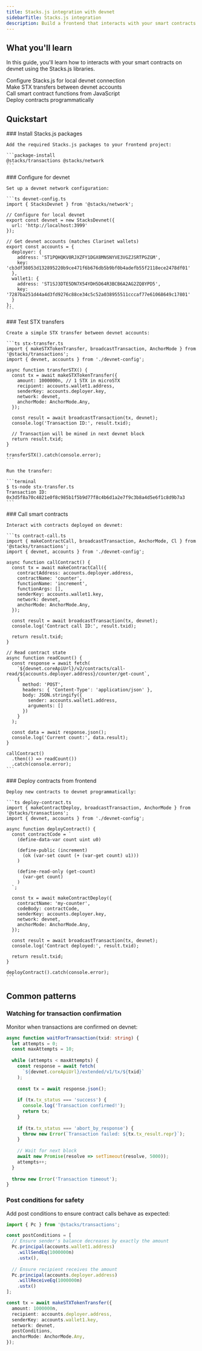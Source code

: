 ```yaml
---
title: Stacks.js integration with devnet
sidebarTitle: Stacks.js integration
description: Build a frontend that interacts with your smart contracts on devnet using the Stacks.js libraries.
---
```


## What you'll learn

In this guide, you'll learn how to interacts with your smart contracts on devnet using the Stacks.js libraries.

<div className="space-y-3 my-6">
  <div className="flex items-start gap-3">
    <ArrowRight className="h-4 w-4 text-brand-orange mt-1.5 flex-shrink-0" />
    <span>Configure Stacks.js for local devnet connection</span>
  </div>
  <div className="flex items-start gap-3">
    <ArrowRight className="h-4 w-4 text-brand-orange mt-1.5 flex-shrink-0" />
    <span>Make STX transfers between devnet accounts</span>
  </div>
  <div className="flex items-start gap-3">
    <ArrowRight className="h-4 w-4 text-brand-orange mt-1.5 flex-shrink-0" />
    <span>Call smart contract functions from JavaScript</span>
  </div>
  <div className="flex items-start gap-3">
    <ArrowRight className="h-4 w-4 text-brand-orange mt-1.5 flex-shrink-0" />
    <span>Deploy contracts programmatically</span>
  </div>
</div>

## Quickstart

<Steps>
  <Step>
    ### Install Stacks.js packages
    
    Add the required Stacks.js packages to your frontend project:

    ```package-install
    @stacks/transactions @stacks/network
    ```
  </Step>

  <Step>
    ### Configure for devnet
    
    Set up a devnet network configuration:

    ```ts devnet-config.ts
    import { StacksDevnet } from '@stacks/network';

    // Configure for local devnet
    export const devnet = new StacksDevnet({
      url: 'http://localhost:3999'
    });

    // Get devnet accounts (matches Clarinet wallets)
    export const accounts = {
      deployer: {
        address: 'ST1PQHQKV0RJXZFY1DGX8MNSNYVE3VGZJSRTPGZGM',
        key: 'cb3df38053d132895220b9ce471f6b676db5b9bf0b4adefb55f2118ece2478df01'
      },
      wallet1: {
        address: 'ST1SJ3DTE5DN7X54YDH5D64R3BCB6A2AG2ZQ8YPD5',
        key: '7287ba251d44a4d3fd9276c88ce34c5c52a038955511cccaf77e61068649c17801'
      }
    };
    ```
  </Step>

  <Step>
    ### Test STX transfers
    
    Create a simple STX transfer between devnet accounts:

    ```ts stx-transfer.ts
    import { makeSTXTokenTransfer, broadcastTransaction, AnchorMode } from '@stacks/transactions';
    import { devnet, accounts } from './devnet-config';

    async function transferSTX() {
      const tx = await makeSTXTokenTransfer({
        amount: 1000000n, // 1 STX in microSTX
        recipient: accounts.wallet1.address,
        senderKey: accounts.deployer.key,
        network: devnet,
        anchorMode: AnchorMode.Any,
      });

      const result = await broadcastTransaction(tx, devnet);
      console.log('Transaction ID:', result.txid);
      
      // Transaction will be mined in next devnet block
      return result.txid;
    }

    transferSTX().catch(console.error);
    ```

    Run the transfer:

    ```terminal
    $ ts-node stx-transfer.ts
    Transaction ID: 0x3d5f8a70c4821e0f8c985b1f5b9d77f8c4b6d1a2e7f9c3b8a4d5e6f1c8d9b7a3
    ```
  </Step>

  <Step>
    ### Call smart contracts
    
    Interact with contracts deployed on devnet:

    ```ts contract-call.ts
    import { makeContractCall, broadcastTransaction, AnchorMode, Cl } from '@stacks/transactions';
    import { devnet, accounts } from './devnet-config';

    async function callContract() {
      const tx = await makeContractCall({
        contractAddress: accounts.deployer.address,
        contractName: 'counter',
        functionName: 'increment',
        functionArgs: [],
        senderKey: accounts.wallet1.key,
        network: devnet,
        anchorMode: AnchorMode.Any,
      });

      const result = await broadcastTransaction(tx, devnet);
      console.log('Contract call ID:', result.txid);
      
      return result.txid;
    }

    // Read contract state
    async function readCount() {
      const response = await fetch(
        `${devnet.coreApiUrl}/v2/contracts/call-read/${accounts.deployer.address}/counter/get-count`,
        {
          method: 'POST',
          headers: { 'Content-Type': 'application/json' },
          body: JSON.stringify({
            sender: accounts.wallet1.address,
            arguments: []
          })
        }
      );

      const data = await response.json();
      console.log('Current count:', data.result);
    }

    callContract()
      .then(() => readCount())
      .catch(console.error);
    ```
  </Step>

  <Step>
    ### Deploy contracts from frontend
    
    Deploy new contracts to devnet programmatically:

    ```ts deploy-contract.ts
    import { makeContractDeploy, broadcastTransaction, AnchorMode } from '@stacks/transactions';
    import { devnet, accounts } from './devnet-config';

    async function deployContract() {
      const contractCode = `
        (define-data-var count uint u0)
        
        (define-public (increment)
          (ok (var-set count (+ (var-get count) u1)))
        )
        
        (define-read-only (get-count)
          (var-get count)
        )
      `;

      const tx = await makeContractDeploy({
        contractName: 'my-counter',
        codeBody: contractCode,
        senderKey: accounts.deployer.key,
        network: devnet,
        anchorMode: AnchorMode.Any,
      });

      const result = await broadcastTransaction(tx, devnet);
      console.log('Contract deployed:', result.txid);
      
      return result.txid;
    }

    deployContract().catch(console.error);
    ```
  </Step>
</Steps>

## Common patterns

### Watching for transaction confirmation

Monitor when transactions are confirmed on devnet:

```ts transaction-monitor.ts
async function waitForTransaction(txid: string) {
  let attempts = 0;
  const maxAttempts = 10;
  
  while (attempts < maxAttempts) {
    const response = await fetch(
      `${devnet.coreApiUrl}/extended/v1/tx/${txid}`
    );
    
    const tx = await response.json();
    
    if (tx.tx_status === 'success') {
      console.log('Transaction confirmed!');
      return tx;
    }
    
    if (tx.tx_status === 'abort_by_response') {
      throw new Error(`Transaction failed: ${tx.tx_result.repr}`);
    }
    
    // Wait for next block
    await new Promise(resolve => setTimeout(resolve, 5000));
    attempts++;
  }
  
  throw new Error('Transaction timeout');
}
```

### Post conditions for safety

Add post conditions to ensure contract calls behave as expected:

```ts safe-transfer.ts
import { Pc } from '@stacks/transactions';

const postConditions = [
  // Ensure sender's balance decreases by exactly the amount
  Pc.principal(accounts.wallet1.address)
    .willSendEq(1000000n)
    .ustx(),
    
  // Ensure recipient receives the amount
  Pc.principal(accounts.deployer.address)
    .willReceiveEq(1000000n)
    .ustx()
];

const tx = await makeSTXTokenTransfer({
  amount: 1000000n,
  recipient: accounts.deployer.address,
  senderKey: accounts.wallet1.key,
  network: devnet,
  postConditions,
  anchorMode: AnchorMode.Any,
});
```